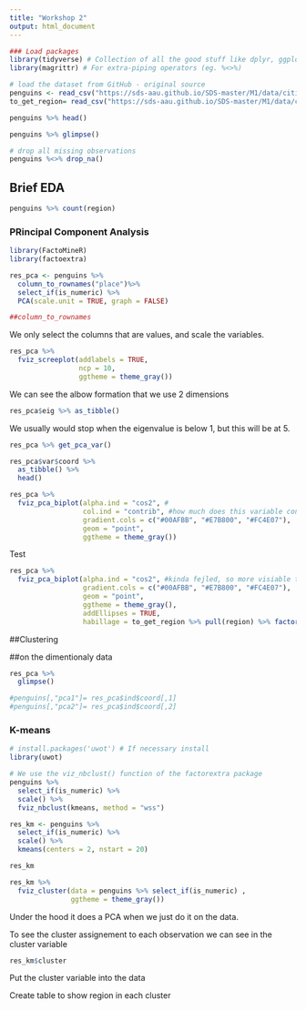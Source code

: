 ```yaml
---
title: "Workshop 2"
output: html_document
---
```


```r
### Load packages
library(tidyverse) # Collection of all the good stuff like dplyr, ggplot2 ect.
library(magrittr) # For extra-piping operators (eg. %<>%)
```


```r
# load the dataset from GitHub - original source
penguins <- read_csv("https://sds-aau.github.io/SDS-master/M1/data/cities.csv")
to_get_region= read_csv("https://sds-aau.github.io/SDS-master/M1/data/cities.csv")
```
```r
penguins %>% head()
```

```r
penguins %>% glimpse()
```

```r
# drop all missing observations 
penguins %<>% drop_na()
```


## Brief EDA

```r
penguins %>% count(region)
```




### PRincipal Component Analysis

```r
library(FactoMineR)
library(factoextra)
```
```r
res_pca <- penguins %>% 
  column_to_rownames("place")%>%
  select_if(is_numeric) %>%
  PCA(scale.unit = TRUE, graph = FALSE)

##column_to_rownames
```
We only select the columns that are values, and scale the variables. 

```r
res_pca %>% 
  fviz_screeplot(addlabels = TRUE, 
                 ncp = 10, 
                 ggtheme = theme_gray())
```

We can see the albow formation that we use 2 dimensions 


```r
res_pca$eig %>% as_tibble()
```
We usually would stop when the eigenvalue is below 1, but this will be at 5. 

```r
res_pca %>% get_pca_var()
```

```r
res_pca$var$coord %>% 
  as_tibble() %>% 
  head()
```
```r
res_pca %>%
  fviz_pca_biplot(alpha.ind = "cos2", #
                  col.ind = "contrib", #how much does this variable contribute red more contributive 
                  gradient.cols = c("#00AFBB", "#E7B800", "#FC4E07"),
                  geom = "point", 
                  ggtheme = theme_gray()) 
```
Test

```r
res_pca %>%
  fviz_pca_biplot(alpha.ind = "cos2", #kinda fejled, so more visiable the futher away from the middle
                  gradient.cols = c("#00AFBB", "#E7B800", "#FC4E07"),
                  geom = "point", 
                  ggtheme = theme_gray(),
                  addEllipses = TRUE,
                  habillage = to_get_region %>% pull(region) %>% factor() ) 
```
##Clustering


##on the dimentionaly data

```r
res_pca %>%
  glimpse()
```


```r
#penguins[,"pca1"]= res_pca$ind$coord[,1]
#penguins[,"pca2"]= res_pca$ind$coord[,2]
```


### K-means


```r
# install.packages('uwot') # If necessary install
library(uwot)
```

```r
# We use the viz_nbclust() function of the factorextra package
penguins %>%
  select_if(is_numeric) %>% 
  scale() %>%
  fviz_nbclust(kmeans, method = "wss")  
```

```r
res_km <- penguins %>% 
  select_if(is_numeric) %>%
  scale() %>% 
  kmeans(centers = 2, nstart = 20)  
```

```r
res_km 
```


```r
res_km %>% 
  fviz_cluster(data = penguins %>% select_if(is_numeric) ,
               ggtheme = theme_gray())  
```
Under the hood it does a PCA when we just do it on the data. 

To see the cluster assignement to each observation we can see in the cluster variable 

```r
res_km$cluster

```


Put the cluster variable into the data


Create table to show region in each cluster 








